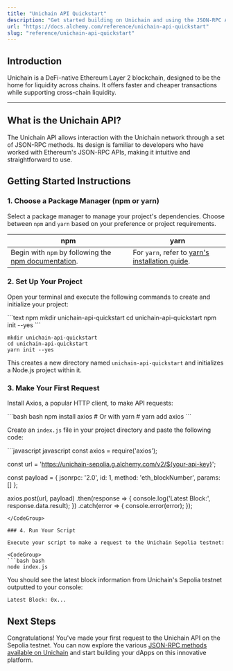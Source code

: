 ```yaml
---
title: "Unichain API Quickstart"
description: "Get started building on Unichain and using the JSON-RPC API"
url: "https://docs.alchemy.com/reference/unichain-api-quickstart"
slug: "reference/unichain-api-quickstart"
---
```



## Introduction

Unichain is a DeFi-native Ethereum Layer 2 blockchain, designed to be the home for liquidity across chains. It offers faster and cheaper transactions while supporting cross-chain liquidity.

***

## What is the Unichain API?

The Unichain API allows interaction with the Unichain network through a set of JSON-RPC methods. Its design is familiar to developers who have worked with Ethereum's JSON-RPC APIs, making it intuitive and straightforward to use.

## Getting Started Instructions

### 1. Choose a Package Manager (npm or yarn)

Select a package manager to manage your project's dependencies. Choose between `npm` and `yarn` based on your preference or project requirements.

| npm                                                                                                                       | yarn                                                                                                |
| ------------------------------------------------------------------------------------------------------------------------- | --------------------------------------------------------------------------------------------------- |
| Begin with `npm` by following the [npm documentation](https://docs.npmjs.com/downloading-and-installing-node-js-and-npm). | For `yarn`, refer to [yarn's installation guide](https://classic.yarnpkg.com/lang/en/docs/install). |

### 2. Set Up Your Project

Open your terminal and execute the following commands to create and initialize your project:

<CodeGroup>
  ```text npm
  mkdir unichain-api-quickstart
  cd unichain-api-quickstart
  npm init --yes
  ```

  ```text yarn
  mkdir unichain-api-quickstart
  cd unichain-api-quickstart
  yarn init --yes
  ```
</CodeGroup>

This creates a new directory named `unichain-api-quickstart` and initializes a Node.js project within it.

### 3. Make Your First Request

Install Axios, a popular HTTP client, to make API requests:

<CodeGroup>
  ```bash bash
  npm install axios
  # Or with yarn
  # yarn add axios
  ```
</CodeGroup>

Create an `index.js` file in your project directory and paste the following code:

<CodeGroup>
  ```javascript javascript
  const axios = require('axios');

  const url = 'https://unichain-sepolia.g.alchemy.com/v2/${your-api-key}';

  const payload = {
    jsonrpc: '2.0',
    id: 1,
    method: 'eth_blockNumber',
    params: []
  };

  axios.post(url, payload)
    .then(response => {
      console.log('Latest Block:', response.data.result);
    })
    .catch(error => {
      console.error(error);
    });
  ```
</CodeGroup>

### 4. Run Your Script

Execute your script to make a request to the Unichain Sepolia testnet:

<CodeGroup>
  ```bash bash
  node index.js
  ```
</CodeGroup>

You should see the latest block information from Unichain's Sepolia testnet outputted to your console:

```
Latest Block: 0x...
```

## Next Steps

Congratulations! You've made your first request to the Unichain API on the Sepolia testnet. You can now explore the various [JSON-RPC methods available on Unichain](/reference/unichain-api-endpoints) and start building your dApps on this innovative platform.
